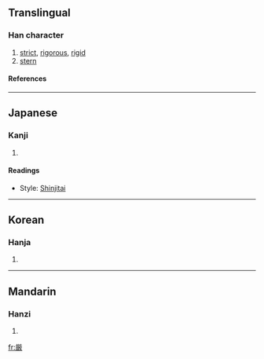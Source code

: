 {{see|嚴}}

==Translingual==
===Han character===
{{Han char|rn=27|rad=厂|as=15|sn=17|four=|canj=火一一十大 (FMMJK), 火一弓十大 (FMNJK)}}
# [[strict]], [[rigorous]], [[rigid]]
# [[stern]]
====References====
{{Han ref|kx=0163.131|dkj=03048|hdz=10047.031|uh=53B3|ud=21427}}
----
==Japanese==
===Kanji===
{{ja-kanji|grade=|rs=厂15}}
# {{defn|Japanese}} 
====Readings====
{{ja-readings|on=[[げん]] (gen), [[ごん]] (gon)|kun=[[きびしい]] (kibishii), [[おごそか]] (ogosoka), [[いつくし]] (itsukushi)}}
* Style: [[Shinjitai]]
----
==Korean==
===Hanja===
{{ko-hanja|hangeul=엄|rv=eom|mr=ŏm}}
# {{defn|Korean}}
----
==Mandarin==
===Hanzi===
{{cmn-hanzi|pin=[[yán]] (yan2)|wg=yen<sup>2</sup>}}
# {{defn|Mandarin}}

[[fr:厳]]